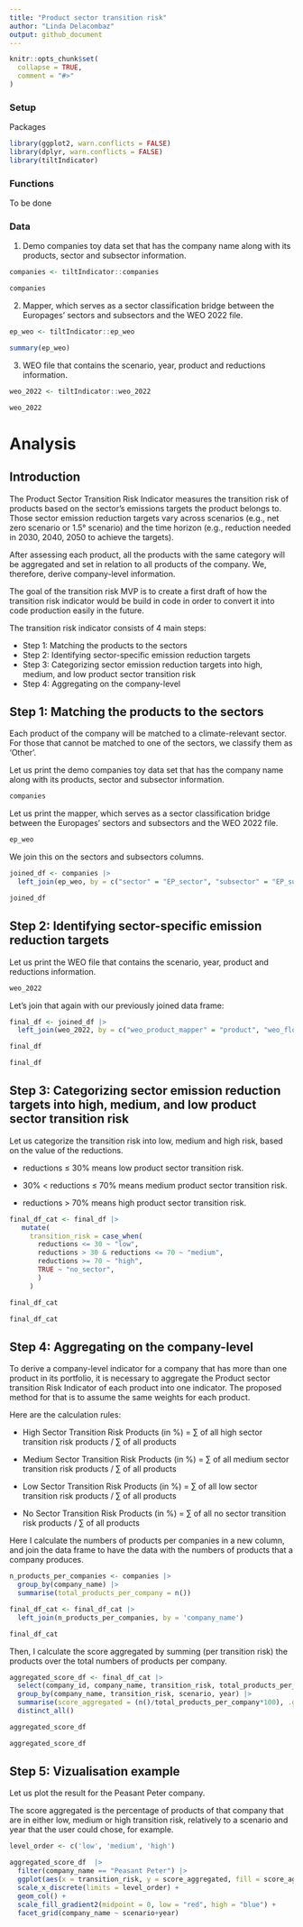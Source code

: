 ```yaml
---
title: "Product sector transition risk"
author: "Linda Delacombaz"
output: github_document
---
```


```r
knitr::opts_chunk$set(
  collapse = TRUE,
  comment = "#>"
)
```

### Setup

Packages

```r
library(ggplot2, warn.conflicts = FALSE)
library(dplyr, warn.conflicts = FALSE)
library(tiltIndicator)
```

### Functions

To be done

### Data

1. Demo companies toy data set that has the company name along with its
products, sector and subsector information.

```r
companies <- tiltIndicator::companies

companies
```

2. Mapper, which serves as a sector classification bridge between the
Europages' sectors and subsectors and the WEO 2022 file.

```r
ep_weo <- tiltIndicator::ep_weo

summary(ep_weo)
```

3. WEO file that contains the scenario, year, product and reductions
information.

```r
weo_2022 <- tiltIndicator::weo_2022

weo_2022
```

# Analysis

## Introduction

The Product Sector Transition Risk Indicator measures the transition risk of
products based on the sector’s emissions targets the product belongs to. Those
sector emission reduction targets vary across scenarios (e.g., net zero
scenario or 1.5° scenario) and the time horizon (e.g., reduction needed in
2030, 2040, 2050 to achieve the targets).

After assessing each product, all the products with the same category will be
aggregated and set in relation to all products of the company. We, therefore,
derive company-level information.

The goal of the transition risk MVP is to create a first draft of how the
transition risk indicator would be build in code in order to convert it into
code production easily in the future.

The transition risk indicator consists of 4 main steps:

-   Step 1: Matching the products to the sectors
-   Step 2: Identifying sector-specific emission reduction targets
-   Step 3: Categorizing sector emission reduction targets into high,
    medium, and low product sector transition risk
-   Step 4: Aggregating on the company-level

## Step 1: Matching the products to the sectors

Each product of the company will be matched to a climate-relevant sector. For
those that cannot be matched to one of the sectors, we classify them as
‘Other’.

Let us print the demo companies toy data set that has the company name along
with its products, sector and subsector information.

```r
companies
```

Let us print the mapper, which serves as a sector classification bridge between
the Europages' sectors and subsectors and the WEO 2022 file.

```r
ep_weo
```

We join this on the sectors and subsectors columns.

```r
joined_df <- companies |>
  left_join(ep_weo, by = c("sector" = "EP_sector", "subsector" = "EP_subsector"))

joined_df
```

## Step 2: Identifying sector-specific emission reduction targets

Let us print the WEO file that contains the scenario, year, product and
reductions information.

```r
weo_2022
```

Let's join that again with our previously joined data frame:

```r
final_df <- joined_df |>
  left_join(weo_2022, by = c("weo_product_mapper" = "product", "weo_flow_mapper" = "flow"))

final_df

final_df
```

## Step 3: Categorizing sector emission reduction targets into high, medium, and low product sector transition risk

Let us categorize the transition risk into low, medium and high risk, based on
the value of the reductions.

-   reductions ≤ 30% means low product sector transition risk.

-   30% \< reductions ≤ 70% means medium product sector transition risk.

-   reductions \> 70% means high product sector transition risk.

```r
final_df_cat <- final_df |>
   mutate(
     transition_risk = case_when(
       reductions <= 30 ~ "low",
       reductions > 30 & reductions <= 70 ~ "medium",
       reductions >= 70 ~ "high",
       TRUE ~ "no_sector",
       )
     )

final_df_cat

final_df_cat
```

## Step 4: Aggregating on the company-level

To derive a company-level indicator for a company that has more than one
product in its portfolio, it is necessary to aggregate the Product sector
transition Risk Indicator of each product into one indicator. The proposed
method for that is to assume the same weights for each product.

Here are the calculation rules:

-   High Sector Transition Risk Products (in %) = ∑ of all high sector
    transition risk products / ∑ of all products

-   Medium Sector Transition Risk Products (in %) = ∑ of all medium
    sector transition risk products / ∑ of all products

-   Low Sector Transition Risk Products (in %) = ∑ of all low sector
    transition risk products / ∑ of all products

-   No Sector Transition Risk Products (in %) = ∑ of all no sector
    transition risk products / ∑ of all products

Here I calculate the numbers of products per companies in a new column, and
join the data frame to have the data with the numbers of products that a
company produces.

```r
n_products_per_companies <- companies |>
  group_by(company_name) |>
  summarise(total_products_per_company = n())
```

```r
final_df_cat <- final_df_cat |>
  left_join(n_products_per_companies, by = 'company_name')

final_df_cat
```

Then, I calculate the score aggregated by summing (per transition risk) the
products over the total numbers of products per company.

```r
aggregated_score_df <- final_df_cat |>
  select(company_id, company_name, transition_risk, total_products_per_company, scenario, year) |>
  group_by(company_name, transition_risk, scenario, year) |>
  summarise(score_aggregated = (n()/total_products_per_company*100), .groups = 'keep') |>
  distinct_all()

aggregated_score_df

aggregated_score_df
```

## Step 5: Vizualisation example

Let us plot the result for the Peasant Peter company.

The score aggregated is the percentage of products of that company that are in
either low, medium or high transition risk, relatively to a scenario and year
that the user could chose, for example.

```r
level_order <- c('low', 'medium', 'high')

aggregated_score_df  |>
  filter(company_name == "Peasant Peter") |>
  ggplot(aes(x = transition_risk, y = score_aggregated, fill = score_aggregated)) +
  scale_x_discrete(limits = level_order) +
  geom_col() +
  scale_fill_gradient2(midpoint = 0, low = "red", high = "blue") +
  facet_grid(company_name ~ scenario+year)
```
